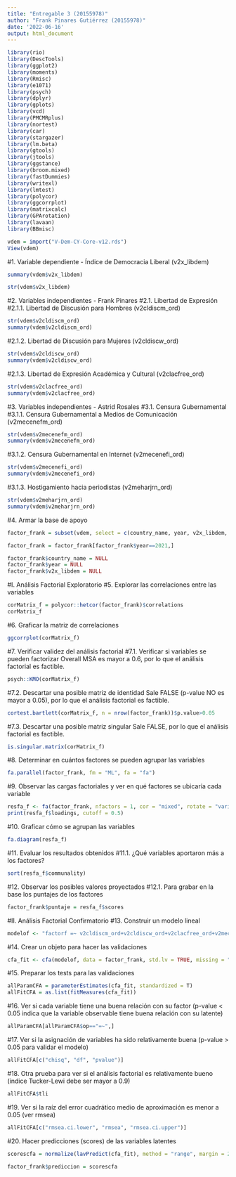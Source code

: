 ---
title: "Entregable 3 (20155978)"
author: "Frank Pinares Gutiérrez (20155978)"
date: '2022-06-16'
output: html_document
---
```{r}
library(rio)
library(DescTools)
library(ggplot2)
library(moments)
library(Rmisc)
library(e1071)
library(psych)
library(dplyr)
library(gplots)
library(vcd)
library(PMCMRplus)
library(nortest)
library(car)
library(stargazer)
library(lm.beta)
library(gtools)
library(jtools)
library(ggstance)
library(broom.mixed)
library(fastDummies)
library(writexl)
library(lmtest)
library(polycor)
library(ggcorrplot)
library(matrixcalc)
library(GPArotation)
library(lavaan)
library(BBmisc)
```

```{r}
vdem = import("V-Dem-CY-Core-v12.rds")
View(vdem)
```


#1. Variable dependiente - Índice de Democracia Liberal (v2x_libdem)
```{r}
summary(vdem$v2x_libdem)
```

```{r}
str(vdem$v2x_libdem)
```

#2. Variables independientes - Frank Pinares
#2.1. Libertad de Expresión
#2.1.1. Libertad de Discusión para Hombres (v2cldiscm_ord)
```{r}
str(vdem$v2cldiscm_ord)
summary(vdem$v2cldiscm_ord)
```

#2.1.2. Libertad de Discusión para Mujeres (v2cldiscw_ord)
```{r}
str(vdem$v2cldiscw_ord)
summary(vdem$v2cldiscw_ord)
```

#2.1.3. Libertad de Expresión Académica y Cultural (v2clacfree_ord)
```{r}
str(vdem$v2clacfree_ord)
summary(vdem$v2clacfree_ord)
```

#3. Variables independientes - Astrid Rosales
#3.1. Censura Gubernamental
#3.1.1. Censura Gubernamental a Medios de Comunicación (v2mecenefm_ord)
```{r}
str(vdem$v2mecenefm_ord)
summary(vdem$v2mecenefm_ord)
```

#3.1.2. Censura Gubernamental en Internet (v2mecenefi_ord)
```{r}
str(vdem$v2mecenefi_ord)
summary(vdem$v2mecenefi_ord)
```

#3.1.3. Hostigamiento hacia periodistas (v2meharjrn_ord)
```{r}
str(vdem$v2meharjrn_ord)
summary(vdem$v2meharjrn_ord)
```

#4. Armar la base de apoyo
```{r}
factor_frank = subset(vdem, select = c(country_name, year, v2x_libdem, v2cldiscm_ord, v2cldiscw_ord, v2clacfree_ord, v2mecenefm_ord, v2mecenefi_ord, v2meharjrn_ord))
```


```{r}
factor_frank = factor_frank[factor_frank$year==2021,]
```

```{r}
factor_frank$country_name = NULL
factor_frank$year = NULL
factor_frank$v2x_libdem = NULL
```

#I. Análisis Factorial Exploratorio
#5. Explorar las correlaciones entre las variables
```{r}
corMatrix_f = polycor::hetcor(factor_frank)$correlations
corMatrix_f
```

#6. Graficar la matriz de correlaciones
```{r}
ggcorrplot(corMatrix_f)
```
#7. Verificar validez del análisis factorial
#7.1. Verificar si variables se pueden factorizar 
Overall MSA es mayor a 0.6, por lo que el análisis factorial es factible.
```{r}
psych::KMO(corMatrix_f)
```
#7.2. Descartar una posible matriz de identidad
Sale FALSE (p-value NO es mayor a 0.05), por lo que el análisis factorial es factible.
```{r}
cortest.bartlett(corMatrix_f, n = nrow(factor_frank))$p.value>0.05
```
#7.3. Descartar una posible matriz singular
Sale FALSE, por lo que el análisis factorial es factible.
```{r}
is.singular.matrix(corMatrix_f)
```

#8. Determinar en cuántos factores se pueden agrupar las variables
```{r}
fa.parallel(factor_frank, fm = "ML", fa = "fa")
```

#9. Observar las cargas factoriales y ver en qué factores se ubicaría cada variable
```{r}
resfa_f <- fa(factor_frank, nfactors = 1, cor = "mixed", rotate = "varimax", fm = "minres")
print(resfa_f$loadings, cutoff = 0.5)
```
#10. Graficar cómo se agrupan las variables
```{r}
fa.diagram(resfa_f)
```
#11. Evaluar los resultados obtenidos
#11.1. ¿Qué variables aportaron más a los factores?
```{r}
sort(resfa_f$communality)
```
#12. Observar los posibles valores proyectados
#12.1. Para grabar en la base los puntajes de los factores
```{r}
factor_frank$puntaje = resfa_f$scores
```


#II. Análisis Factorial Confirmatorio
#13. Construir un modelo lineal 
```{r}
modelof <- "factorf =~ v2cldiscm_ord+v2cldiscw_ord+v2clacfree_ord+v2mecenefm_ord+v2mecenefi_ord+v2meharjrn_ord"
```

#14. Crear un objeto para hacer las validaciones
```{r}
cfa_fit <- cfa(modelof, data = factor_frank, std.lv = TRUE, missing = "fiml")
```

#15. Preparar los tests para las validaciones
```{r}
allParamCFA = parameterEstimates(cfa_fit, standardized = T)
allFitCFA = as.list(fitMeasures(cfa_fit))
```

#16. Ver si cada variable tiene una buena relación con su factor (p-value < 0.05 indica que la variable observable tiene buena relación con su latente)
```{r}
allParamCFA[allParamCFA$op=="=~",]
```

#17. Ver si la asignación de variables ha sido relativamente buena (p-value > 0.05 para validar el modelo)
```{r}
allFitCFA[c("chisq", "df", "pvalue")]
```
#18. Otra prueba para ver si el análisis factorial es relativamente bueno (índice Tucker-Lewi debe ser mayor a 0.9)
```{r}
allFitCFA$tli
```
#19. Ver si la raíz del error cuadrático medio de aproximación es menor a 0.05 (ver rmsea)
```{r}
allFitCFA[c("rmsea.ci.lower", "rmsea", "rmsea.ci.upper")]
```
#20. Hacer predicciones (scores) de las variables latentes
```{r}
scorescfa = normalize(lavPredict(cfa_fit), method = "range", margin = 2, range = c(0, 10))
```

```{r}
factor_frank$prediccion = scorescfa
```








